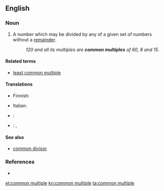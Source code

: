 ==English==

===Noun===
{{en-noun|head=[[common]] [[multiple]]}}

# {{mathematics}} A number which may be divided by any of a given set of numbers without a [[remainder]].
#: ''120 and all its multiples are '''common multiples''' of 60, 8 and 15.''

====Related terms====
* [[least common multiple]]

====Translations====
{{trans-top|in math}}
* Finnish: {{t-|fi|yhteinen jaettava}}
{{trans-mid}}
* Italian: {{t-|it|multiplo comune|m}}
{{trans-bottom}}

{{checktrans-top}}
* {{ttbc|Hungarian}}: {{t-|hu|közös többszörös}}
* {{ttbc|Icelandic}}: {{t-|is|samfeldi|n}}, {{t-|is|sameiginlegt margfeldi|n}}
{{trans-bottom}}

====See also====
* [[common divisor]]

===References===
* {{R:American Heritage 2000}}

[[et:common multiple]]
[[kn:common multiple]]
[[ta:common multiple]]